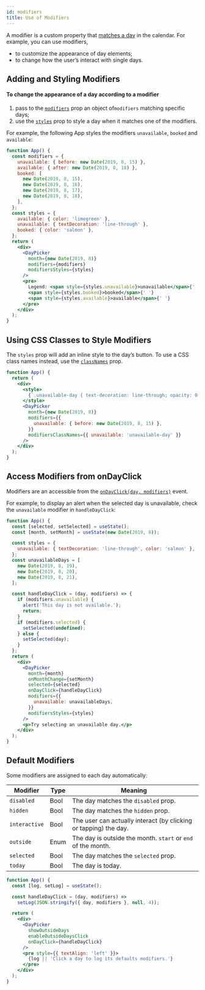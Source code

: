 ```yaml
---
id: modifiers
title: Use of Modifiers
---
```


A modifier is a custom property that [matches a day](./matching-days.mdx) in the calendar. For example, you can use modifiers,

- to customize the appearance of day elements;
- to change how the user’s interact with single days.

## Adding and Styling Modifiers

#### To change the appearance of a day according to a modifier

1. pass to the [`modifiers`](./props#modifiers) prop an object of`modifiers` matching specific days;
2. use the [`styles`](./props#styles) prop to style a day when it matches one of the modifiers.

For example, the following App styles the modifiers `unavailable`, `booked` and `available`:

```jsx preview
function App() {
  const modifiers = {
    unavailable: { before: new Date(2019, 8, 15) },
    available: { after: new Date(2019, 8, 18) },
    booked: [
      new Date(2019, 8, 15),
      new Date(2019, 8, 16),
      new Date(2019, 8, 17),
      new Date(2019, 8, 18),
    ],
  };
  const styles = {
    available: { color: 'limegreen' },
    unavailable: { textDecoration: 'line-through' },
    booked: { color: 'salmon' },
  };
  return (
    <div>
      <DayPicker
        month={new Date(2019, 8)}
        modifiers={modifiers}
        modifiersStyles={styles}
      />
      <pre>
        Legend: <span style={styles.unavailable}>unavailable</span>{' '}
        <span style={styles.booked}>booked</span>{' '}
        <span style={styles.available}>available</span>{' '}
      </pre>
    </div>
  );
}
```

## Using CSS Classes to Style Modifiers

The `styles` prop will add an inline style to the day’s button. To use a CSS class names instead, use the [`classNames`](./props#classNames) prop.

```jsx preview
function App() {
  return (
    <div>
      <style>
        {`.unavailable-day { text-decoration: line-through; opacity: 0.5 }`}
      </style>
      <DayPicker
        month={new Date(2019, 8)}
        modifiers={{
          unavailable: { before: new Date(2019, 8, 15) },
        }}
        modifiersClassNames={{ unavailable: 'unavailable-day' }}
      />
    </div>
  );
}
```

## Access Modifiers from onDayClick

Modifiers are an accessible from the [`onDayClick(day, modifiers)`](./props#ondayclick) event.

For example, to display an alert when the selected day is unavailable, check the `unavailable` modifier in `handleDayClick`:

```jsx preview
function App() {
  const [selected, setSelected] = useState();
  const [month, setMonth] = useState(new Date(2019, 8));

  const styles = {
    unavailable: { textDecoration: 'line-through', color: 'salmon' },
  };
  const unavailableDays = [
    new Date(2019, 8, 19),
    new Date(2019, 8, 20),
    new Date(2019, 8, 21),
  ];

  const handleDayClick = (day, modifiers) => {
    if (modifiers.unavailable) {
      alert('This day is not available.');
      return;
    }
    if (modifiers.selected) {
      setSelected(undefined);
    } else {
      setSelected(day);
    }
  };
  return (
    <div>
      <DayPicker
        month={month}
        onMonthChange={setMonth}
        selected={selected}
        onDayClick={handleDayClick}
        modifiers={{
          unavailable: unavailableDays,
        }}
        modifiersStyles={styles}
      />
      <p>Try selecting an unavailable day.</p>
    </div>
  );
}
```

## Default Modifiers

Some modifiers are assigned to each day automatically:

| Modifier      | Type | Meaning                                                          |
| ------------- | ---- | ---------------------------------------------------------------- |
| `disabled`    | Bool | The day matches the `disabled` prop.                             |
| `hidden`      | Bool | The day matches the `hidden` prop.                               |
| `interactive` | Bool | The user can actually interact (by clicking or tapping) the day. |
| `outside`     | Enum | The day is outside the month. `start` or `end` of the month.     |
| `selected`    | Bool | The day matches the `selected` prop.                             |
| `today`       | Bool | The day is today.                                                |

```jsx preview
function App() {
  const [log, setLog] = useState();

  const handleDayClick = (day, modifiers) =>
    setLog(JSON.stringify({ day, modifiers }, null, 4));

  return (
    <div>
      <DayPicker
        showOutsideDays
        enableOutsideDaysClick
        onDayClick={handleDayClick}
      />
      <pre style={{ textAlign: 'left' }}>
        {log || 'Click a day to log its defaults modifiers.'}
      </pre>
    </div>
  );
}
```
